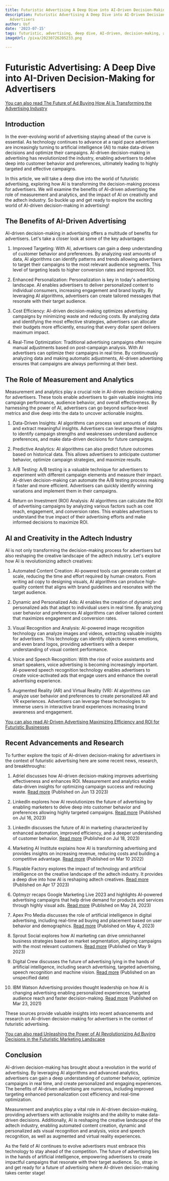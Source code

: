 ```yaml
---
title: Futuristic Advertising A Deep Dive into AI-Driven Decision-Making for Advertisers
description: Futuristic Advertising A Deep Dive into AI-Driven Decision-Making for
  Advertisers
author: Usf
date: '2023-07-15'
tags: futuristic, advertising, deep dive, AI-driven, decision-making, advertisers
imageUrl: /pixa/20230726205233.png

---
```

# Futuristic Advertising: A Deep Dive into AI-Driven Decision-Making for Advertisers

[You can also read The Future of Ad Buying How AI is Transforming the  Advertising Industry](The%20Future%20of%20Ad%20Buying%20How%20AI%20is%20Transforming%20the%20Advertising%20Industry)


## Introduction

In  the ever-evolving  world of advertising  staying ahead of the  curve is essential. As technology continues to advance at a rapid pace advertisers are increasingly  turning  to artificial intelligence (AI) to make data-driven decisions and optimize their campaigns. AI-driven decision-making in advertising has revolutionized the industry, enabling advertisers to delve deep  into customer behavior and preferences,  ultimately leading to highly targeted and effective campaigns.

In this  article,  we will take a deep dive into the world of futuristic advertising, exploring  how AI is transforming the decision-making process for advertisers.  We will examine the benefits of AI-driven advertising the role of measurement and analytics, and the  impact  of AI on creativity and the adtech industry. So buckle up and get ready to explore the exciting world of AI-driven decision-making in advertising!

## The Benefits of AI-Driven  Advertising

AI-driven decision-making in advertising offers a multitude of benefits for advertisers. Let's take a closer look at some of the key advantages:

1. Improved Targeting: With AI, advertisers can gain a deep understanding of customer behavior and preferences. By analyzing vast amounts of data, AI algorithms can identify patterns and trends allowing advertisers to target their campaigns to the most  relevant  audience segments.  This level of targeting leads to higher conversion rates and improved ROI.

2. Enhanced Personalization: Personalization is key  in today's advertising landscape. AI enables advertisers to deliver personalized content to individual consumers, increasing engagement  and brand loyalty. By leveraging AI algorithms, advertisers can create tailored messages that resonate  with their target audience.

3. Cost Efficiency: AI-driven  decision-making optimizes advertising campaigns by  minimizing waste and reducing  costs.  By analyzing data and identifying the most effective strategies, advertisers can allocate their budgets more efficiently, ensuring that  every dollar spent delivers maximum impact.

4.  Real-Time Optimization: Traditional advertising campaigns often require manual adjustments based on post-campaign analysis. With AI advertisers can  optimize  their campaigns in real time. By continuously analyzing data  and making  automatic adjustments, AI-driven advertising ensures that campaigns are always performing at their best.

## The Role of Measurement and Analytics

Measurement and analytics play a crucial role in  AI-driven decision-making for  advertisers. These  tools enable  advertisers to gain valuable insights into campaign  performance, audience behavior, and overall effectiveness. By harnessing the power  of AI,  advertisers can go beyond surface-level metrics and  dive deep into the data to uncover actionable insights.

1. Data-Driven Insights: AI algorithms can process  vast amounts of data and extract meaningful insights. Advertisers can leverage these insights to identify campaign strengths and weaknesses understand audience preferences, and make data-driven decisions for future campaigns.

2.  Predictive Analytics: AI algorithms  can  also  predict future outcomes based on historical data. This allows advertisers to anticipate customer behavior, optimize campaign strategies, and maximize  results.

3. A/B Testing: A/B testing is a valuable technique for advertisers to experiment with different campaign elements and measure their impact. AI-driven  decision-making can automate  the A/B testing process making it faster and more efficient. Advertisers can quickly identify winning variations and  implement them in their campaigns.

4. Return on Investment (ROI) Analysis: AI algorithms can calculate the ROI of advertising campaigns by analyzing various factors such as cost reach, engagement, and conversion rates. This enables advertisers to understand the true impact of their advertising efforts and  make informed  decisions to maximize  ROI.

## AI and Creativity in the Adtech Industry

AI is not only  transforming the decision-making process for advertisers but also reshaping the creative landscape of the adtech industry. Let's explore  how AI is  revolutionizing adtech creatives:

1. Automated Content Creation: AI-powered  tools can generate content  at scale, reducing the time and effort  required by human creators. From writing ad copy to designing visuals, AI algorithms can produce high-quality content  that aligns with brand guidelines  and resonates with the target audience.

2. Dynamic and Personalized Ads: AI enables the  creation of dynamic and personalized ads that adapt to individual users in real time.  By  analyzing user behavior and preferences AI algorithms  can deliver tailored content that maximizes engagement and conversion rates.

3. Visual Recognition and  Analysis: AI-powered image recognition technology can analyze images  and videos, extracting valuable insights for advertisers. This technology can identify objects scenes emotions, and even brand logos, providing advertisers with a deeper understanding of  visual content  performance.

4. Voice and Speech Recognition: With the rise of  voice assistants and smart speakers, voice advertising is becoming increasingly important. AI-powered speech recognition technology  enables advertisers to create voice-activated ads that engage  users  and enhance the  overall advertising experience.

5. Augmented Reality (AR) and Virtual Reality (VR): AI  algorithms can analyze user behavior and preferences to create personalized AR and VR experiences. Advertisers can leverage these technologies to  immerse users in interactive brand experiences increasing brand awareness and  engagement.

[You can also read AI-Driven Advertising Maximizing Efficiency and ROI  for Futuristic  Businesses](AI-Driven%20Advertising%20Maximizing%20Efficiency%20and%20ROI%20for%20Futuristic%20Businesses)


## Recent  Advancements and Research

To further explore the topic  of AI-driven decision-making for advertisers in the context  of  futuristic advertising here are some recent news, research, and breakthroughs:

1. Adriel discusses how AI-driven decision-making improves advertising effectiveness and enhances  ROI. Measurement and  analytics enable data-driven insights for optimizing campaign success and reducing waste. [Read more](https://www.adriel.com/blog/the-future-of-advertising-is-ai) (Published on Jun 13 2023)

2. LinkedIn explores how AI revolutionizes the future of advertising by enabling marketers to delve deep into customer behavior and preferences allowing highly  targeted campaigns. [Read more](https://www.linkedin.com/pulse/ai-marketing-revolutionising-future-advertising-megha-ganguli-acim-) (Published on  Jul  16, 2023)

3. LinkedIn discusses  the future of AI in marketing characterized by enhanced  automation, improved efficiency, and  a deeper  understanding  of customer behavior. [Read more](https://www.linkedin.com/pulse/future-ai-marketing-lori-goldberg) (Published on Jul 18, 2023)

4. Marketing AI  Institute explains how AI is transforming advertising and provides insights on increasing revenue, reducing costs and building a competitive advantage. [Read more](https://www.marketingaiinstitute.com/blog/ai-in-advertising) (Published on Mar 10 2022)

5. Playable Factory explores the  impact of technology and artificial intelligence on the creative landscape of the adtech industry. It provides a deep dive into how AI is reshaping adtech creatives. [Read more](https://playablefactory.com/revolutionizing-adtech-creatives-exploring-technology-trends-and-ais-impact/)  (Published on  Apr 17 2023)

6. Optmyzr recaps Google Marketing Live  2023 and highlights AI-powered advertising campaigns that help drive demand for products  and services through highly visual ads. [Read more](https://www.optmyzr.com/blog/google-marketing-live-2023-recap/) (Published on May  24, 2023)

7.  Apex Pro Media discusses the role of artificial intelligence in digital advertising, including real-time ad buying and placement based  on user behavior and demographics. [Read more](https://apexpromedia.com/role-of-artificial-intelligence-in-digital-advertising/) (Published on May  4, 2023)

8. Sprout Social explores how AI marketing can drive omnichannel business strategies based on market segmentation,  aligning campaigns  with the most relevant customers. [Read more](https://sproutsocial.com/insights/ai-marketing/) (Published on May 9 2023)

9.  Digital  Crew discusses  the future of advertising  lying in  the hands of artificial intelligence, including search  advertising, targeted advertising, speech recognition and  machine vision. [Read more](https://www.digitalcrew.com.au/blogs-and-insights/the-future-of-advertising-artificial-intelligence/) (Published on an  unspecified  date)

10.  IBM Watson Advertising provides thought leadership on how AI is changing advertising enabling personalized experiences, targeted audience reach and faster  decision-making. [Read more](https://www.ibm.com/watson-advertising/thought-leadership/how-ai-is-changing-advertising) (Published on Mar 23, 2021)

These sources provide valuable insights into recent advancements and research on AI-driven decision-making for advertisers in the context  of  futuristic advertising.

[You can also read Unleashing the Power of AI Revolutionizing Ad Buying Decisions in the Futuristic Marketing Landscape](Unleashing%20the%20Power%20of%20AI%20Revolutionizing%20Ad%20Buying%20Decisions%20in%20the%20Futuristic%20Marketing%20Landscape)


## Conclusion

AI-driven decision-making has brought  about a revolution in the  world of advertising. By leveraging AI algorithms and advanced analytics, advertisers can gain a  deep understanding of customer behavior, optimize campaigns in real time, and create personalized and engaging experiences. The benefits of AI-driven advertising are numerous, including improved targeting enhanced  personalization cost efficiency and real-time optimization.

Measurement and analytics play a vital role in  AI-driven decision-making, providing advertisers with actionable insights and the  ability to make data-driven decisions.  Additionally, AI is reshaping the creative landscape of the adtech industry,  enabling automated content creation, dynamic and personalized ads visual recognition and analysis, voice and speech recognition, as well as augmented and virtual reality experiences.

As the field of AI continues to evolve advertisers must  embrace this  technology to stay ahead of the competition. The future of advertising  lies in the hands of artificial intelligence, empowering advertisers to create impactful campaigns that resonate with their target audience.  So, strap  in  and get ready for  a future of advertising where  AI-driven decision-making takes center  stage!